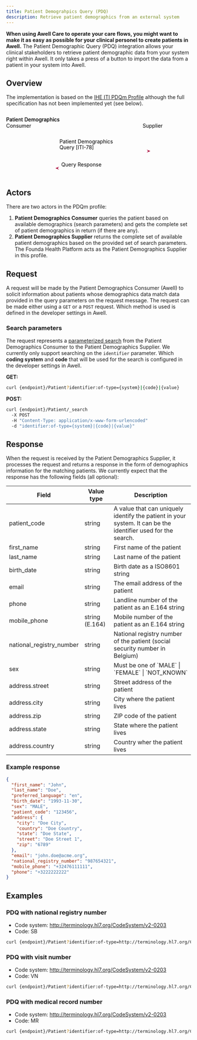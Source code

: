 ```yaml
---
title: Patient Demograhpics Query (PDQ)
description: Retrieve patient demographics from an external system
---
```


**When using Awell Care to operate your care flows, you might want to make it as easy as possible for your clinical personel to create patients in Awell.** The Patient Demographic Query (PDQ) integration allows your clinical stakeholders to retrieve patient demographic data from your system right within Awell. It only takes a press of a button to import the data from a patient in your system into Awell.

## Overview

The implementation is based on the [IHE ITI PDQm Profile](https://profiles.ihe.net/ITI/PDQm/index.html) although the full specification has not been implemented yet (see below).

<div className="bg-white w-full p-8 flex justify-center">
  <svg
    xmlns="http://www.w3.org/2000/svg"
    xmlnsXlink="http://www.w3.org/1999/xlink"
    contentscripttype="application/ecmascript"
    contentstyletype="text/css"
    height="179px"
    preserveAspectRatio="none"
    style={{ width: '489px', height: '179px', background: '#FFFFFF' }}
    version="1.1"
    viewBox="0 0 489 179"
    width="489px"
    zoomAndPan="magnify"
  >
    <defs>
      <filter height="300%" id="f1io4xgug9vfsi" width="300%" x={-1} y={-1}>
        <feGaussianBlur result="blurOut" stdDeviation={2.0} />
        <feColorMatrix
          in="blurOut"
          result="blurOut2"
          type="matrix"
          values="0 0 0 0 0 0 0 0 0 0 0 0 0 0 0 0 0 0 .4 0"
        />
        <feOffset dx={4.0} dy={4.0} in="blurOut2" result="blurOut3" />
        <feBlend in="SourceGraphic" in2="blurOut3" mode="normal" />
      </filter>
    </defs>
    <g>
      <rect
        fill="#FFFFFF"
        filter="url(#f1io4xgug9vfsi)"
        height="46.7031"
        style={{ stroke: '#A80036', strokeWidth: 1.0 }}
        width={10}
        x="128.5"
        y="107.9219"
      />
      <rect
        fill="#FFFFFF"
        filter="url(#f1io4xgug9vfsi)"
        height="46.7031"
        style={{ stroke: '#A80036', strokeWidth: 1.0 }}
        width={10}
        x="395.5"
        y="107.9219"
      />
      <line
        style={{
          stroke: '#A80036',
          strokeWidth: 1.0,
          strokeDasharray: '5.0,5.0',
        }}
        x1={133}
        x2={133}
        y1="59.2188"
        y2="172.625"
      />
      <line
        style={{
          stroke: '#A80036',
          strokeWidth: 1.0,
          strokeDasharray: '5.0,5.0',
        }}
        x1={400}
        x2={400}
        y1="59.2188"
        y2="172.625"
      />
      <rect
        fill="#FEFECE"
        filter="url(#f1io4xgug9vfsi)"
        height="49.2188"
        style={{ stroke: '#A80036', strokeWidth: '1.5' }}
        width={153}
        x={55}
        y={5}
      />
      <text
        fill="#000000"
        fontFamily="sans-serif"
        fontSize={14}
        lengthAdjust="spacing"
        textLength={139}
        x={62}
        y="26.5332"
      >
        Patient Demographics
      </text>
      <text
        fill="#000000"
        fontFamily="sans-serif"
        fontSize={14}
        lengthAdjust="spacing"
        textLength={65}
        x={99}
        y="44.1426"
      >
        Consumer
      </text>
      <rect
        fill="#FEFECE"
        filter="url(#f1io4xgug9vfsi)"
        height="49.2188"
        style={{ stroke: '#A80036', strokeWidth: '1.5' }}
        width={153}
        x={322}
        y={5}
      />
      <text
        fill="#000000"
        fontFamily="sans-serif"
        fontSize={14}
        lengthAdjust="spacing"
        textLength={139}
        x={329}
        y="26.5332"
      >
        Patient Demographics
      </text>
      <text
        fill="#000000"
        fontFamily="sans-serif"
        fontSize={14}
        lengthAdjust="spacing"
        textLength={52}
        x="372.5"
        y="44.1426"
      >
        Supplier
      </text>
      <rect
        fill="#FFFFFF"
        filter="url(#f1io4xgug9vfsi)"
        height="46.7031"
        style={{ stroke: '#A80036', strokeWidth: 1.0 }}
        width={10}
        x="128.5"
        y="107.9219"
      />
      <rect
        fill="#FFFFFF"
        filter="url(#f1io4xgug9vfsi)"
        height="46.7031"
        style={{ stroke: '#A80036', strokeWidth: 1.0 }}
        width={10}
        x="395.5"
        y="107.9219"
      />
      <polygon
        fill="#A80036"
        points="383.5,103.9219,393.5,107.9219,383.5,111.9219,387.5,107.9219"
        style={{ stroke: '#A80036', strokeWidth: 1.0 }}
      />
      <line
        style={{ stroke: '#A80036', strokeWidth: 1.0 }}
        x1="138.5"
        x2="389.5"
        y1="107.9219"
        y2="107.9219"
      />
      <text
        fill="#000000"
        fontFamily="sans-serif"
        fontSize={13}
        lengthAdjust="spacing"
        textLength={130}
        x="145.5"
        y="86.7139"
      >
        Patient Demographics
      </text>
      <text
        fill="#000000"
        fontFamily="sans-serif"
        fontSize={13}
        lengthAdjust="spacing"
        textLength={78}
        x="145.5"
        y="103.0654"
      >
        Query [ITI-78]
      </text>
      <polygon
        fill="#A80036"
        points="144.5,150.625,134.5,154.625,144.5,158.625,140.5,154.625"
        style={{ stroke: '#A80036', strokeWidth: 1.0 }}
      />
      <line
        style={{ stroke: '#A80036', strokeWidth: 1.0 }}
        x1="138.5"
        x2="399.5"
        y1="154.625"
        y2="154.625"
      />
      <text
        fill="#000000"
        fontFamily="sans-serif"
        fontSize={13}
        lengthAdjust="spacing"
        textLength={100}
        x="150.5"
        y="133.417"
      ></text>
      <text
        fill="#000000"
        fontFamily="sans-serif"
        fontSize={13}
        lengthAdjust="spacing"
        textLength={97}
        x="150.5"
        y="149.7686"
      >
        Query Response
      </text>
    </g>
  </svg>
</div>

## Actors

There are two actors in the PDQm profile:

1. **Patient Demographics Consumer** queries the patient based on available demographics (search parameters) and gets the complete set of patient demographics in return (if there are any).
2. **Patient Demographics Supplier** returns the complete set of available patient demographics based on the provided set of search parameters. The Founda Health Platform acts as the Patient Demographics Supplier in this profile.

## Request

A request will be made by the Patient Demographics Consumer (Awell) to solicit information about patients whose demographics data match data provided in the query parameters on the request message. The request can be made either using a `GET` or a `POST` request. Which method is used is defined in the developer settings in Awell.

### Search parameters

The request represents a [parameterized search](https://profiles.ihe.net/ITI/PDQm/ITI-78.html#23784121-search-parameters) from the Patient Demographics Consumer to the Patient Demographics Supplier. We currently only support searching on the `identifier` parameter. Which **coding system** and **code** that will be used for the search is configured in the developer settings in Awell.

**GET:**

```bash
curl {endpoint}/Patient?identifier:of-type={system}|{code}|{value}
```

**POST:**

```bash
curl {endpoint}/Patient/_search
  -X POST
  -H "Content-Type: application/x-www-form-urlencoded"
  -d "identifier:of-type={system}|{code}|{value}"
```

## Response

When the request is received by the Patient Demographics Supplier, it processes the request and returns a response in the form of demographics information for the matching patients. We currently expect that the response has the following fields (all optional):

<table>
  <thead>
    <tr>
      <th>Field</th>
      <th>Value type</th>
      <th>Description</th>
    </tr>
  </thead>
  <tbody>
    <tr>
      <td>patient_code</td>
      <td>string</td>
      <td>
        A value that can uniquely identify the patient in your system. It can be
        the identifier used for the search.
      </td>
    </tr>
    <tr>
      <td>first_name</td>
      <td>string</td>
      <td>First name of the patient</td>
    </tr>
    <tr>
      <td>last_name</td>
      <td>string</td>
      <td>Last name of the patient</td>
    </tr>
    <tr>
      <td>birth_date</td>
      <td>string</td>
      <td>Birth date as a ISO8601 string</td>
    </tr>
    <tr>
      <td>email</td>
      <td>string</td>
      <td>The email address of the patient</td>
    </tr>
    <tr>
      <td>phone</td>
      <td>string</td>
      <td>Landline number of the patient as an E.164 string</td>
    </tr>
    <tr>
      <td>mobile_phone</td>
      <td>string (E.164)</td>
      <td>Mobile number of the patient as an E.164 string</td>
    </tr>
    <tr>
      <td>national_registry_number</td>
      <td>string</td>
      <td>
        National registry number of the patient (social security number in
        Belgium)
      </td>
    </tr>
    <tr>
      <td>sex</td>
      <td>string</td>
      <td>Must be one of `MALE` | `FEMALE` | `NOT_KNOWN`</td>
    </tr>
    <tr>
      <td>address.street</td>
      <td>string</td>
      <td>Street address of the patient</td>
    </tr>
    <tr>
      <td>address.city</td>
      <td>string</td>
      <td>City where the patient lives</td>
    </tr>
    <tr>
      <td>address.zip</td>
      <td>string</td>
      <td>ZIP code of the patient</td>
    </tr>
    <tr>
      <td>address.state</td>
      <td>string</td>
      <td>State where the patient lives</td>
    </tr>
    <tr>
      <td>address.country</td>
      <td>string</td>
      <td>Country wher the patient lives</td>
    </tr>
  </tbody>
</table>

### Example response

```json
{
  "first_name": "John",
  "last_name": "Doe",
  "preferred_language": "en",
  "birth_date": "1993-11-30",
  "sex": "MALE",
  "patient_code": "123456",
  "address": {
    "city": "Doe City",
    "country": "Doe Country",
    "state": "Doe State",
    "street": "Doe Street 1",
    "zip": "6789"
  },
  "email": "john.doe@acme.org",
  "national_registry_number": "987654321",
  "mobile_phone": "+32476111111",
  "phone": "+3222222222"
}
```

## Examples

### PDQ with national registry number

- Code system: http://terminology.hl7.org/CodeSystem/v2-0203
- Code: SB

```bash
curl {endpoint}/Patient?identifier:of-type=http://terminology.hl7.org/CodeSystem/v2-0203|SB|123456
```

### PDQ with visit number

- Code system: http://terminology.hl7.org/CodeSystem/v2-0203
- Code: VN

```bash
curl {endpoint}/Patient?identifier:of-type=http://terminology.hl7.org/CodeSystem/v2-0203|VN|123456
```

### PDQ with medical record number

- Code system: http://terminology.hl7.org/CodeSystem/v2-0203
- Code: MR

```bash
curl {endpoint}/Patient?identifier:of-type=http://terminology.hl7.org/CodeSystem/v2-0203|MR|123456
```
